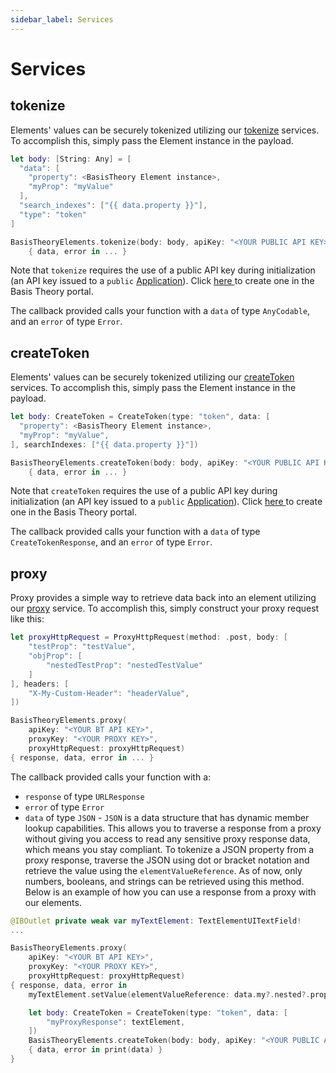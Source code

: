 ```yaml
---
sidebar_label: Services
---
```



# Services

## tokenize

Elements' values can be securely tokenized utilizing our [tokenize](/docs/api/tokens/tokenize) services. To accomplish this, simply pass the Element instance in the payload.

```swift showLineNumbers
let body: [String: Any] = [
  "data": [
    "property": <BasisTheory Element instance>,
    "myProp": "myValue"
  ],
  "search_indexes": ["{{ data.property }}"],
  "type": "token"
]

BasisTheoryElements.tokenize(body: body, apiKey: "<YOUR PUBLIC API KEY>")
	{ data, error in ... }
```

<Alert>
  Note that <code>tokenize</code> requires the use of a public API key during initialization
  (an API key issued to a <code>public</code> <a href="/docs/concepts/access-controls#what-are-applications">Application</a>).
  Click <a href="https://portal.basistheory.com/applications/create?permissions=token%3Acreate&type=public">here </a>
  to create one in the Basis Theory portal.
</Alert>

The callback provided calls your function with a `data` of type `AnyCodable`, and an `error` of type `Error`.

## createToken

Elements' values can be securely tokenized utilizing our [createToken](/docs/api/tokens/tokenize#create-token) services. To accomplish this, simply pass the Element instance in the payload.

```swift showLineNumbers
let body: CreateToken = CreateToken(type: "token", data: [
  "property": <BasisTheory Element instance>,
  "myProp": "myValue",
], searchIndexes: ["{{ data.property }}"])

BasisTheoryElements.createToken(body: body, apiKey: "<YOUR PUBLIC API KEY>")
	{ data, error in ... }
```

<Alert>
  Note that <code>createToken</code> requires the use of a public API key during initialization
  (an API key issued to a <code>public</code> <a href="/docs/concepts/access-controls#what-are-applications">Application</a>).
  Click <a href="https://portal.basistheory.com/applications/create?permissions=token%3Acreate&type=public">here </a>
  to create one in the Basis Theory portal.
</Alert>

The callback provided calls your function with a `data` of type `CreateTokenResponse`, and an `error` of type `Error`.

## proxy

Proxy provides a simple way to retrieve data back into an element utilizing our [proxy](/docs/api/proxies/invoke-proxy) service. To accomplish this, simply construct your proxy request like this:

```swift showLineNumbers
let proxyHttpRequest = ProxyHttpRequest(method: .post, body: [
    "testProp": "testValue",
    "objProp": [
        "nestedTestProp": "nestedTestValue"
    ]
], headers: [
    "X-My-Custom-Header": "headerValue",
])

BasisTheoryElements.proxy(
    apiKey: "<YOUR BT API KEY>",
    proxyKey: "<YOUR PROXY KEY>",
    proxyHttpRequest: proxyHttpRequest)
{ response, data, error in ... }
```

The callback provided calls your function with a:
* `response` of type `URLResponse`
* `error` of type `Error`
* `data` of type `JSON` - `JSON` is a data structure that has dynamic member lookup capabilities. This allows you to traverse a response from a proxy without giving you access to read any sensitive proxy response data, which means you stay compliant. To tokenize a JSON property from a proxy response, traverse the JSON using dot or bracket notation and retrieve the value using the `elementValueReference`. As of now, only numbers, booleans, and strings can be retrieved using this method. Below is an example of how you can use a response from a proxy with our elements.

```swift showLineNumbers
@IBOutlet private weak var myTextElement: TextElementUITextField!
...

BasisTheoryElements.proxy(
    apiKey: "<YOUR BT API KEY>",
    proxyKey: "<YOUR PROXY KEY>",
    proxyHttpRequest: proxyHttpRequest)
{ response, data, error in
    myTextElement.setValue(elementValueReference: data.my?.nested?.property?.elementValueReference)

    let body: CreateToken = CreateToken(type: "token", data: [
        "myProxyResponse": textElement,
    ])
    BasisTheoryElements.createToken(body: body, apiKey: "<YOUR PUBLIC API KEY>")
    { data, error in print(data) }
}
```
